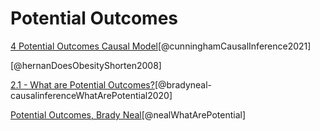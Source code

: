 # Potential Outcomes

[4  Potential Outcomes Causal Model](https://mixtape.scunning.com/04-potential_outcomes)[@cunninghamCausalInference2021]

[@hernanDoesObesityShorten2008]

[2.1 - What are Potential Outcomes?](https://www.youtube.com/watch?v=q8x9aetyok0&list=PLoazKTcS0Rzb6bb9L508cyJ1z-U9iWkA0&index=9)[@bradyneal-causalinferenceWhatArePotential2020]

[Potential Outcomes, Brady Neal](https://www.bradyneal.com/slides/2%20-%20Potential%20Outcomes.pdf)[@nealWhatArePotential]
